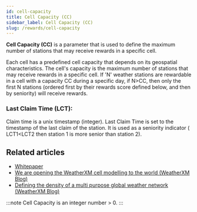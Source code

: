 ```yaml
---
id: cell-capacity
title: Cell Capacity (CC)
sidebar_label: Cell Capacity (CC)
slug: /rewards/cell-capacity
---
```



**Cell Capacity (CC)** is a parameter that is used to define the maximum number of stations that may receive rewards in a specific cell.

Each cell has a predefined cell capacity that depends on its geospatial characteristics. 
The cell's capacity is the maximum number of stations that may receive rewards in a specific cell. 
If 'N' weather stations are rewardable in a cell with a capacity CC during a specific day, if N>CC, then only the first N stations (ordered first by their rewards score defined below, and then by seniority) will receive rewards.

### Last Claim Time (LCT): 
Claim time is a unix timestamp (integer).
Last Claim Time is set to the timestamp of the last claim of the station. It is used as a seniority indicator ( LCT1<LCT2 then station 1 is more senior than station 2).



## Related articles
- [Whitepaper](https://www.weatherxm.com/whitepaper)
- [We are opening the WeatherXM cell modelling to the world (WeatherXM Blog)](https://blog.weatherxm.com/we-are-opening-the-weatherxm-cell-modelling-to-the-world-b827f1c10c2d)
- [Defining the density of a multi purpose global weather network (WeatherXM Blog)](https://blog.weatherxm.com/defining-the-density-of-a-multi-purpose-global-weather-network-ea5f4190f91a)


:::note
Cell Capacity is an integer number > 0.
:::  
